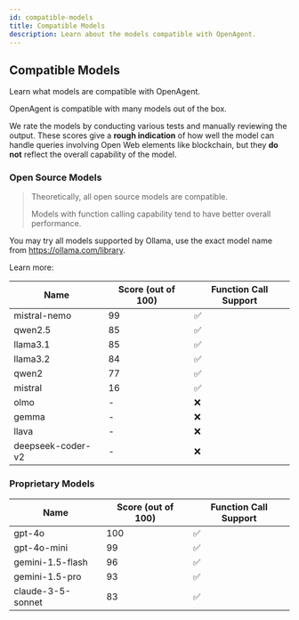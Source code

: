 ```yaml
---
id: compatible-models
title: Compatible Models
description: Learn about the models compatible with OpenAgent.
---
```


## Compatible Models

Learn what models are compatible with OpenAgent.

OpenAgent is compatible with many models out of the box.

We rate the models by conducting various tests and manually reviewing the output. These scores give a **rough indication** of how well the model can handle queries involving Open Web elements like blockchain, but they **do not** reflect the overall capability of the model.

### Open Source Models

> Theoretically, all open source models are compatible.
>
> Models with function calling capability tend to have better overall performance.

You may try all models supported by Ollama, use the exact model name from https://ollama.com/library.

Learn more:

<LinkCard id="ollama" />

| Name | Score (out of 100) | Function Call Support |
|------|-------------------|---------------------|
| mistral-nemo | 99 | ✅ |
| qwen2.5 | 85 | ✅ |
| llama3.1 | 85 | ✅ |
| llama3.2 | 84 | ✅ |
| qwen2 | 77 | ✅ |
| mistral | 16 | ✅ |
| olmo | - | ❌ |
| gemma | - | ❌ |
| llava | - | ❌ |
| deepseek-coder-v2 | - | ❌ |

### Proprietary Models

| Name | Score (out of 100) | Function Call Support |
|------|-------------------|---------------------|
| gpt-4o | 100 | ✅ |
| gpt-4o-mini | 99 | ✅ |
| gemini-1.5-flash | 96 | ✅ |
| gemini-1.5-pro | 93 | ✅ |
| claude-3-5-sonnet | 83 | ✅ |
